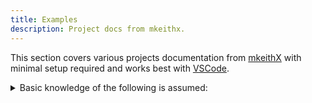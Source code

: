 ```yaml
---
title: Examples
description: Project docs from mkeithx.
---
```



This section covers various projects documentation from [mkeithX](https://github.com/mkeithX) with minimal setup required and works best with [VSCode](https://code.visualstudio.com/). 



<DocCardList />

<details>
<summary>Basic knowledge of the following is assumed:</summary>


<Tabs>
<TabItem value="py" label="Python">

```py
msg = "Hello, world!"
print(msg)
```

</TabItem>
<TabItem value="js" label="JavaScript">

```js
function helloWorld() {
  console.log('Hello, world!');
}
```

</TabItem>
<TabItem value="git" label="Git">

```bash
git add --all
git commit -m "I know Git a lot"
git push -u origin main
```

</TabItem>


</Tabs>

</details>






